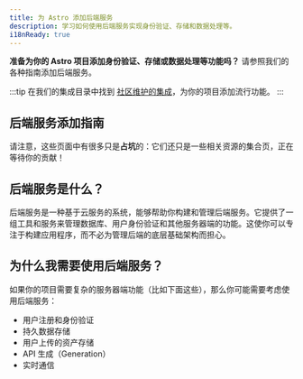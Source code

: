```yaml
---
title: 为 Astro 添加后端服务
description: 学习如何使用后端服务实现身份验证、存储和数据处理等。
i18nReady: true
---
```


**准备为你的 Astro 项目添加身份验证、存储或数据处理等功能吗？**
请参照我们的各种指南添加后端服务。

:::tip
在我们的集成目录中找到 [社区维护的集成](https://astro.build/integrations/)，为你的项目添加流行功能。
:::

## 后端服务添加指南

请注意，这些页面中有很多只是**占坑**的：它们还只是一些相关资源的集合页，正在等待你的贡献！

<BackendGuidesNav />

## 后端服务是什么？

后端服务是一种基于云服务的系统，能够帮助你构建和管理后端服务。它提供了一组工具和服务来管理数据库、用户身份验证和其他服务器端的功能。这使你可以专注于构建应用程序，而不必为管理后端的底层基础架构而担心。

## 为什么我需要使用后端服务？

如果你的项目需要复杂的服务器端功能（比如下面这些），那么你可能需要考虑使用后端服务：
- 用户注册和身份验证
- 持久数据存储
- 用户上传的资产存储
- API 生成（Generation）
- 实时通信
